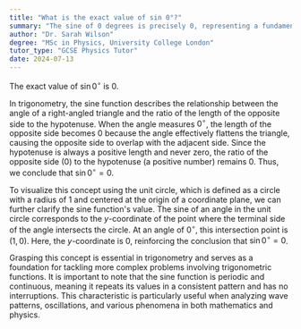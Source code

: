 ```yaml
---
title: "What is the exact value of sin 0°?"
summary: "The sine of 0 degrees is precisely 0, representing a fundamental trigonometric value in mathematics."
author: "Dr. Sarah Wilson"
degree: "MSc in Physics, University College London"
tutor_type: "GCSE Physics Tutor"
date: 2024-07-13
---
```


The exact value of $\sin 0^\circ$ is $0$.

In trigonometry, the sine function describes the relationship between the angle of a right-angled triangle and the ratio of the length of the opposite side to the hypotenuse. When the angle measures $0^\circ$, the length of the opposite side becomes $0$ because the angle effectively flattens the triangle, causing the opposite side to overlap with the adjacent side. Since the hypotenuse is always a positive length and never zero, the ratio of the opposite side ($0$) to the hypotenuse (a positive number) remains $0$. Thus, we conclude that $\sin 0^\circ = 0$.

To visualize this concept using the unit circle, which is defined as a circle with a radius of $1$ and centered at the origin of a coordinate plane, we can further clarify the sine function's value. The sine of an angle in the unit circle corresponds to the $y$-coordinate of the point where the terminal side of the angle intersects the circle. At an angle of $0^\circ$, this intersection point is $(1, 0)$. Here, the $y$-coordinate is $0$, reinforcing the conclusion that $\sin 0^\circ = 0$.

Grasping this concept is essential in trigonometry and serves as a foundation for tackling more complex problems involving trigonometric functions. It is important to note that the sine function is periodic and continuous, meaning it repeats its values in a consistent pattern and has no interruptions. This characteristic is particularly useful when analyzing wave patterns, oscillations, and various phenomena in both mathematics and physics.
    
